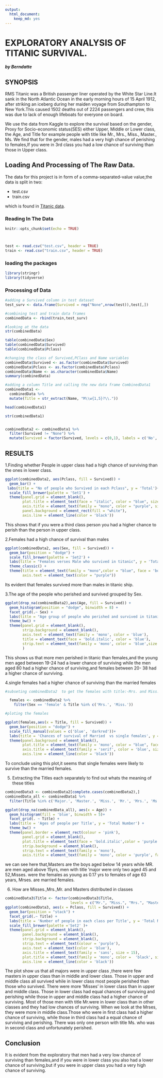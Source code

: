 ```yaml
---
output: 
  html_document: 
    keep_md: yes
---
```


# EXPLORATORY ANALYSIS OF TITANIC SURVIVAL.
##### by Berndatte

## SYNOPSIS

RMS Titanic was a British passenger liner operated by the White Star Line.It sank in the North Atlantic Ocean in the early morning hours of 15 April 1912, after striking an iceberg during her maiden voyage from Southampton to New York.This caused 1502 deaths out of 2224 passengers and crew, this was due to lack of enough lifeboats for everyone on board.

We use the data from Kaggle to explore the survival based on the gender, Proxy for Socio-economic status(SES) either Upper, Middle or Lower class, the Age, and Title for example people with title like Mr., Mrs., Miss., Master., Ms. We find that for the gender, males had a very high chance of perishing to females,If you were in 3rd class you had a low chance of surviving than those in Upper class.

## Loading And Processing of The Raw Data.

The data for this project is in form of a comma-separated-value value,the data is split in two:

- test.csv
- train.csv

which is found in [Titanic data](https://www.kaggle.com/c/titanic/data).

### Reading In The Data

```r
knitr::opts_chunk$set(echo = TRUE)



test <- read.csv("test.csv", header = TRUE)
train <- read.csv("train.csv", header = TRUE)
```

### loading the packages 

```r
library(stringr)
library(tidyverse)
```


### Processing of Data

```r

#adding a Survived column in test dataset
test_surv <- data.frame(Survived = rep("None",nrow(test)),test[,])

#combining test and train data frames
combinedData <- rbind(train,test_surv)

#looking at the data 
str(combinedData)

table(combinedData$Sex)
table(combinedData$Survived)
table(combinedData$Pclass)

#changing the class of Survived,PClass and Name variables
combinedData$Survived <- as.factor(combinedData$Survived)
combinedData$Pclass <- as.factor(combinedData$Pclass)
combinedData$Name <- as.character(combinedData$Name)
summary(combinedData)

#adding a column Title and calling the new data frame CombinedData1
combinedData1 <- 
  combinedData %>% 
  mutate(Title = str_extract(Name, "M\\w{1,5}?\\."))

head(combinedData1)

str(combinedData1)


combinedData2 <- combinedData1 %>%
  filter(Survived != "None") %>% 
  mutate(Survived = factor(Survived, levels = c(0,1), labels = c('No', 'Yes')))

```


## RESULTS

1.Finding whether People in upper class had a high chance of surviving than the ones in lower class.

```r
ggplot(combinedData2, aes(Pclass, fill = Survived)) +
  geom_bar() +
 labs(title = "No of people who Survived in each Pclass", y = 'Total')+
  scale_fill_brewer(palette = 'Set1') +
  theme(panel.grid = element_blank(),
        plot.title = element_text(face = "italic", color = "blue", size = 18),
        axis.title = element_text(family = "mono", color = "purple", size = 15, face = 'bold'),
        panel.background = element_rect(fill = "white"),
        axis.line = element_line(color = 'black'))
```

This shows that if you were a third class person you had a higher chance  to perish  than the person in upper class.

2.Females had a high chance of survival  than males

```r
ggplot(combinedData2, aes(Sex, fill = Survived)) +
  geom_bar(position = "dodge") +
  scale_fill_brewer(palette = 'Set2') +
  labs(title = "Females verses Male who survived in titanic", y = 'Total Number') +
  theme_classic() +
  theme(title = element_text(family = "mono",color = "blue", face = 'bold', size = 17),
        axis.text = element_text(color = "purple"))
```

Its evident that females survived more than males in titanic ship.

3.The age of the people who perished and survived grouped by Sex.

```R

ggplot(drop_na(combinedData2),aes(Age, fill = Survived)) +
  geom_histogram(position = "dodge", binwidth = 8) +
  facet_grid(.~ Sex) +
  labs(title = "Age group of people who perished and survived in titanic by Sex", 'Total Number') +
  theme_bw() +
  theme(panel.grid = element_blank(),
        strip.background = element_blank(),
        axis.text = element_text(family = 'mono', color = 'blue'),
        title = element_text(face = 'bold.italic', color = 'blue'),
        strip.text = element_text(family = 'mono', color = 'blue',size = 12)
        )

```

This shows us that more men perished in titanic than females,and the young men aged between 19-24 had
a lower chance of surviving  while the men aged 80 had a higher chance of surviving,and females 
between 20- 38 had a higher chance of surviving.


4.single females had a higher chance of surviving  than the married females

```r
#subseting combinedData2  to get the females with title:-Mrs. and Miss.

  females <- combinedData2 %>%
    filter(Sex == 'female' & Title %in% c('Mrs.', 'Miss.'))

#ploting the females 

ggplot(females,aes(x = Title, fill = Survived)) +
  geom_bar(position = "dodge") +
  scale_fill_manual(values = c('blue', 'darkred'))+
  labs(title = 'Chances of survival of Married  vs single females', y = 'Total' ) +
  theme(panel.background = element_blank(),
        plot.title = element_text(family = 'mono', color = "blue", face = 'bold', size = 18),
        axis.title = element_text(family = 'serif', color = 'blue', size = 15),
        axis.line = element_line(color = 'black'))
```

To conclude using this plot,it seems that single females were likely to survive than the married females.

5. Extracting the Titles each separately to find out whats the meaning of these titles

```R
combinedData3 <- combinedData2[complete.cases(combinedData2),]
combinedData_all <- combinedData1 %>%
  filter(Title %in% c('Major.', 'Master.', 'Miss.', 'Mr.', 'Mrs.', 'Ms.'))

ggplot(drop_na(combinedData_all), aes(x = Age)) +
  geom_histogram(fill = 'blue', binwidth = 5)+
  facet_grid(. ~ Title) +
  labs(title = 'Ages of people per Title', y = 'Total Number') +
  theme_bw() +
  theme(panel.border = element_rect(colour = 'pink'),
        panel.grid = element_blank(),
        plot.title = element_text(face = 'bold.italic',color = 'purple', size = 18),
        strip.background = element_blank(),
        strip.text = element_text(family = 'mono'),
        axis.title = element_text(family = 'mono', color = 'purple', face = 'bold',size = 15))
```

we can see here that,Masters are the boys aged below 14 years while MR. are men aged above 15yrs,
men with title 'major were only two aged 45 and 52,Misses. were the females as young as 0.17 yrs to
females of age 63 years, Mrses. are married females.


6. How are Misses.,Mrs.,Mr. and Masters  distributed in classes

```R

combinedData3$Title <- factor(combinedData3$Title, 
                              levels = c("Mr.", "Miss.", "Mrs.", "Master.", "Major.", "Mlle.", "Ms.", "Mme."))
ggplot(combinedData3, aes(x = Pclass, fill = Survived)) +
  geom_bar(position = "stack") +
  facet_grid(.~ Title) +
  labs(title = 'Number of people in each class per Title', y = 'Total Number') +
  scale_fill_brewer(palette ='Set2' )+
  theme(panel.grid = element_blank(),
        panel.background = element_blank(),
        strip.background = element_blank(),
        strip.text = element_text(colour = 'purple'),
        axis.text = element_text(color = 'blue'),
        axis.title = element_text(family = 'sans', size = 15),
        plot.title = element_text(family = 'mono', color =  'black', size = 17, face = 'bold'),
        axis.line = element_line(color = 'black'))
```

The plot show us that all majors were in upper class ,there were few masters in upper class than in middle and lower class. Those in upper and  middle class all survived while in  lower class most people perished than those who survived.
There were more 'Misses' in lower class than in upper and middle class. Those in lower class had equal chances of surviving and perishing while  those in upper and middle class had a higher chance of surviving.
Most of those men with title Mr.were in lower class  than in other classes and they had low chances of surviving.
When we look at the Mrses, they were more in middle class.Those who were in first class had a higher chance of surviving, while those in third class had a equal chance of surviving and perishing.
There was only one person with title Ms. who was in second class and unfortunately perished.


## Conclusion
It is evident from the exploratory  that men had a very low chance of surviving than females,and if you were in lower class you also had a lower chance of surviving,but if you were in upper class you had a very high chance of surviving.






